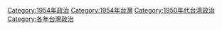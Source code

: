 [[Category:1954年政治|Category:1954年政治]]
[[Category:1954年台灣|Category:1954年台灣]]
[[Category:1950年代台湾政治|Category:1950年代台湾政治]]
[[Category:各年台灣政治|Category:各年台灣政治]]